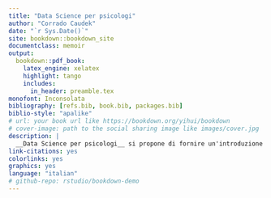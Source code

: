 ```yaml
--- 
title: "Data Science per psicologi"
author: "Corrado Caudek"
date: "`r Sys.Date()`"
site: bookdown::bookdown_site
documentclass: memoir
output:
  bookdown::pdf_book:
    latex_engine: xelatex
    highlight: tango
    includes:
      in_header: preamble.tex
monofont: Inconsolata
bibliography: [refs.bib, book.bib, packages.bib]
biblio-style: "apalike"
# url: your book url like https://bookdown.org/yihui/bookdown
# cover-image: path to the social sharing image like images/cover.jpg
description: |
  __Data Science per psicologi__ si propone di fornire un'introduzione all'analisi dei dati psicologici agli studenti del primo anno del Corso di Laurea in Scienze e Tecniche Psicologiche presso l'Università degli Studi di Firenze. Particolare attenzione sarà posta ai seguenti aspetti: l'uso del linguaggio R per lo svolgimento delle analisi statistiche, la rappresentazione grafica dei dati e l'inferenza Bayesiana.
link-citations: yes
colorlinks: yes
graphics: yes
language: "italian"
# github-repo: rstudio/bookdown-demo
---
```



\newpage

\vspace*{5cm}

\thispagestyle{empty}

